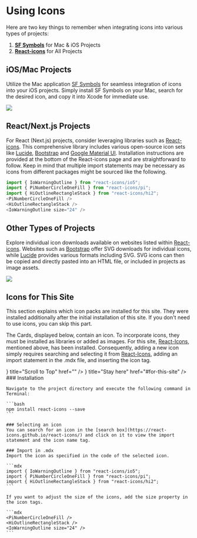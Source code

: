 
# Using Icons

Here are two key things to remember when integrating icons into various types of projects:

1. **[SF Symbols](https://developer.apple.com/sf-symbols)** for Mac & iOS Projects
2. **[React-icons](https://react-icons.github.io/react-icons)** for All Projects

## iOS/Mac Projects

Utilize the Mac application [SF Symbols](https://developer.apple.com/sf-symbols) for seamless integration of icons into your iOS projects. Simply install SF Symbols on your Mac, search for the desired icon, and copy it into Xcode for immediate use.

![](/sfsymbols.png)

## React/Next.js Projects

For React (Next.js) projects, consider leveraging libraries such as [React-icons](https://react-icons.github.io/react-icons). This comprehensive library includes various open-source icon sets like [Lucide](https://lucide.dev/icons/), [Bootstrap](https://icons.getbootstrap.com/) and [Google Material UI](https://mui.com/material-ui/material-icons/). Installation instructions are provided at the bottom of the React-icons page and are straightforward to follow. Keep in mind that multiple import statements may be necessary as icons from different packages might be sourced like the following.

```ts
import { IoWarningOutline } from "react-icons/io5";
import { PiNumberCircleOneFill } from "react-icons/pi";
import { HiOutlineRectangleStack } from "react-icons/hi2";
<PiNumberCircleOneFill />
<HiOutlineRectangleStack />
<IoWarningOutline size="24" />
```

## Other Types of Projects

Explore individual icon downloads available on websites listed within [React-icons](https://react-icons.github.io/react-icons). Websites such as [Bootstrap](https://icons.getbootstrap.com/) offer SVG downloads for individual icons, while [Lucide](https://lucide.dev/icons/) provides various formats including SVG. SVG icons can then be copied and directly pasted into an HTML file, or included in projects as image assets.

![](/lucide.png)

## Icons for This Site

This section explains which icon packs are installed for this site. They were installed additionally after the initial installation of this site. If you don't need to use icons, you can skip this part.

The Cards, displayed below, contain an icon. To incorporate icons, they must be installed as libraries or added as images. For this site, [React-Icons](https://react-icons.github.io/react-icons/), mentioned above, has been installed. Consequently, adding a new icon simply requires searching and selecting it from [React-Icons](https://react-icons.github.io/react-icons/), adding an import statement in the .mdx file, and inserting the icon tag.

<Cards>
  <Card icon={<GrLinkTop size="20" />} title="Scroll to Top" href="" />
  <Card
    icon={<BiSolidBeenHere size="26" />}
    title="Stay here"
    href="#for-this-site"
  />
</Cards>

<Steps>
    ### Installation

    Navigate to the project directory and execute the following command in Terminal:

    ```bash
    npm install react-icons --save
    ```

    ### Selecting an icon
    You can search for an icon in the [search box](https://react-icons.github.io/react-icons/) and click on it to view the import statement and the icon name tag.

    ### Import in .mdx
    Import the icon as specified in the code of the selected icon.

    ```mdx
    import { IoWarningOutline } from "react-icons/io5";
    import { PiNumberCircleOneFill } from "react-icons/pi";
    import { HiOutlineRectangleStack } from "react-icons/hi2";
    ```

    If you want to adjust the size of the icons, add the size property in the icon tags.

    ```mdx
    <PiNumberCircleOneFill />
    <HiOutlineRectangleStack />
    <IoWarningOutline size="24" />
    ```

</Steps>
